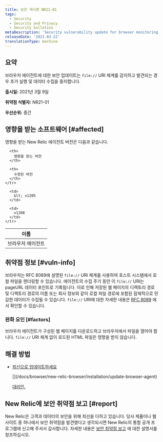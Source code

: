 ```yaml
---
title: 보안 게시판 NR21-01
tags:
  - Security
  - Security and Privacy
  - Security bulletins
metaDescription: 'Security vulnerability update for browser monitoring agent, March 09, 2021'
releaseDate: '2021-03-22'
translationType: machine
---
```


## 요약

브라우저 에이전트에 대한 보안 업데이트는 `file://` URI 체계를 감지하고 발견되는 경우 추가 실행 및 데이터 수집을 중지합니다.

**출시일:** 2021년 3월 9일

**취약점 식별자:** NR21-01

**우선순위:** 중간

## 영향을 받는 소프트웨어 [#affected]

영향을 받는 New Relic 에이전트 버전은 다음과 같습니다.

<table>
  <thead>
    <tr>
      <th>
        이름
      </th>

      <th>
        영향을 받는 버전
      </th>

      <th>
        수정된 버전
      </th>
    </tr>
  </thead>

  <tbody>
    <tr>
      <td>
        브라우저 에이전트
      </td>

      <td>
        &lt; v1205
      </td>

      <td>
        v1208
      </td>
    </tr>
  </tbody>
</table>

## 취약점 정보 [#vuln-info]

브라우저는 RFC 8089에 설명된 `file://` URI 체계를 사용하여 호스트 시스템에서 로컬 파일을 렌더링할 수 있습니다. 에이전트의 수집 주기 동안 이 `file://` URI는 pageURL 데이터 포인트로 기록됩니다. 이로 인해 저장된 웹 페이지의 디렉토리 경로 및 디렉토리 경로의 이름 또는 회사 정보와 같이 로컬 파일 경로에 포함된 잠재적으로 민감한 데이터가 수집될 수 있습니다. `file://` URI에 대한 자세한 내용은 [RFC 8089](https://tools.ietf.org/html/rfc8089) 에서 확인할 수 있습니다.

### 완화 요인 [#factors]

브라우저 에이전트가 구성된 웹 페이지를 다운로드하고 브라우저에서 파일을 열어야 합니다. `file://` URI 체계 없이 로드된 HTML 파일은 영향을 받지 않습니다.

## 해결 방법

* [최신으로 업데이트하세요](/docs/browser/new-relic-browser/installation/update-browser-agent)

  <InlinePopover type="browser">
    [](/docs/browser/new-relic-browser/installation/update-browser-agent)
  </InlinePopover>

  [대리인.](/docs/browser/new-relic-browser/installation/update-browser-agent)

## New Relic에 보안 취약점 보고 [#report]

New Relic은 고객과 데이터의 보안을 위해 최선을 다하고 있습니다. 당사 제품이나 웹사이트 중 하나에서 보안 취약점을 발견했다고 생각되시면 New Relic의 통합 공개 프로그램에 신고해 주셔서 감사합니다. 자세한 내용은 [보안 취약점 보고](/docs/security/new-relic-security/data-privacy/reporting-security-vulnerabilities) 에 대한 설명서를 참조하십시오.
